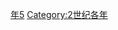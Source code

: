 {{Catnav|頁面分類|历史|歷史時代|年|2世纪各年}}

{{catmore}}
{{Commons category|175}}

[[Category:170年代|年5]]
[[Category:2世纪各年|Category:2世纪各年]]